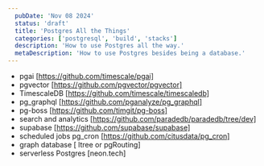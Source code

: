 ```yaml
---
  pubDate: 'Nov 08 2024'
  status: 'draft'
  title: 'Postgres All the Things'
  categories: ['postgresql', 'build', 'stacks']
  description: 'How to use Postgres all the way.'
  metaDescription: 'How to use Postgres besides being a database.'
---
```


- pgai [https://github.com/timescale/pgai]
- pgvector [https://github.com/pgvector/pgvector]
- TimescaleDB [https://github.com/timescale/timescaledb]
- pg_graphql [https://github.com/pganalyze/pg_graphql]
- pg-boss [https://github.com/timgit/pg-boss]
- search and analytics [https://github.com/paradedb/paradedb/tree/dev]
- supabase [https://github.com/supabase/supabase]
- scheduled jobs pg_cron [https://github.com/citusdata/pg_cron]
- graph database [ ltree or pgRouting]
- serverless Postgres [neon.tech]
